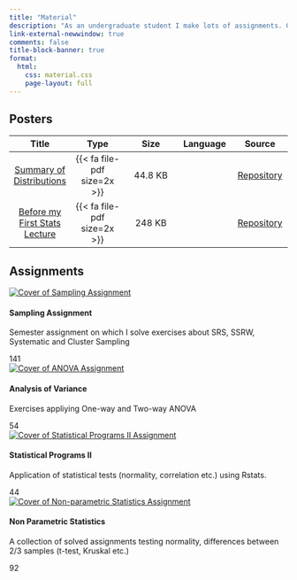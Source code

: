 ```yaml
---
title: "Material"
description: "As an undergraduate student I make lots of assignments. Given that fact, I decided to create a special category on my website which will list some of those. I think that will be proved helpful to my fellow students who either struggle with our studies or do not have the ability to attend lectures for various reasons (medical, financial, etc.)"
link-external-newwindow: true
comments: false
title-block-banner: true
format: 
  html:
    css: material.css
    page-layout: full
---
```


## Posters

<div class ="material-tables">
| Title  | Type | Size | Language |  Source | 
|:--------:|:--------:|:--------:|:--------:|:--------:|
| [Summary of Distributions](https://github.com/stesiam/Summary-Distributions/blob/main/Summary_Distributions.pdf)  | {{< fa file-pdf size=2x >}}  | 44.8 KB |  <img src="../www/uk.png" style="width:20px; height: 15px;"/> | [Repository](https://github.com/stesiam/Summary-Distributions) |
| [Before my First Stats Lecture](https://github.com/stesiam/posterMaths/blob/main/posterMaths.pdf)  |  {{< fa file-pdf size=2x >}} | 248 KB | <img src="../www/uk.png" style="width:20px; height: 15px;"/> | [Repository](https://github.com/stesiam/posterMaths)|
</div>


## Assignments

```{=html}
<div class= "card-wrapper">
<div class="card border-primary mb-3">
  <div class="card-body">
    <div class="card-image">
      <a href="https://drive.google.com/file/d/1It24SASMaSL-vJxdryUUL_js1TLPiSYC/view?usp=drive_link"><img src="../www/sampling_asgn.jpg" alt="Cover of Sampling Assignment"></a>
    </div>
    <h4 class="card-title">Sampling Assignment</h4>
    <p class="card-text">Semester assignment on which I solve exercises about SRS, SSRW, Systematic and Cluster Sampling</p>
  </div>
  <div class = "foot d-flex justify-center">
      <div class = "text1 pages-card">
        <div class= "pages-text">141</div>
        <div class= "pages-icon">
        <i class="fa-solid fa-book"></i>
        </div>
      </div>
  </div>
</div>
<div class="card border-primary mb-3">
  <div class="card-body">
    <div class="card-image">
      <a href="https://drive.google.com/file/d/18mAqVjjQGgove9cXCDn2QFJbCjfce5ZF/view?usp=drive_link"><img src="../www/anova_asgn.jpg" alt="Cover of ANOVA Assignment"></a>
    </div>
    <h4 class="card-title">Analysis of Variance</h4>
    <p class="card-text">Exercises appliying One-way and Two-way ANOVA</p>
  </div>
  <div class = "foot d-flex justify-center">
      <div class = "text1 pages-card">
        <div class= "pages-text">54</div>
        <div class= "pages-icon">
        <i class="fa-solid fa-book"></i>
        </div>
      </div>
  </div>
</div>
<div class="card border-primary mb-3">
  <div class="card-body">
    <div class="card-image">
      <a href="https://drive.google.com/file/d/1XH4D3HGx2uUWZSNDYfMshPdgd-V7NabW/view?usp=drive_link"><img src="../www/statsR_asgn.jpg" alt="Cover of Statistical Programs II Assignment"></a>
    </div>
    <h4 class="card-title">Statistical Programs II</h4>
    <p class="card-text">Application of statistical tests (normality, correlation etc.) using Rstats.</p>
  </div>
  <div class = "foot d-flex justify-center">
      <div class = "text1 pages-card">
        <div class= "pages-text">44</div>
        <div class= "pages-icon">
        <i class="fa-solid fa-book"></i>
        </div>
      </div>
  </div>
</div>
<div class="card border-primary mb-3">
  <div class="card-body">
    <div class="card-image">
      <a href="https://drive.google.com/file/d/1jtgU0v57fJFgFxTmAO2sXIUsOZe0IJR9/view?usp=drive_link"><img src="../www/apar_cover.jpg" alt="Cover of Non-parametric Statistics Assignment"></a>
    </div>
    <h4 class="card-title">Non Parametric Statistics</h4>
    <p class="card-text">A collection of solved assignments testing normality, differences between 2/3 samples (t-test, Kruskal etc.)</p>
  </div>
  <div class = "foot d-flex justify-center">
      <div class = "text1 pages-card">
        <div class= "pages-text">92</div>
        <div class= "pages-icon">
        <i class="fa-solid fa-book"></i>
        </div>
      </div>
  </div>
</div>
</div>
```

